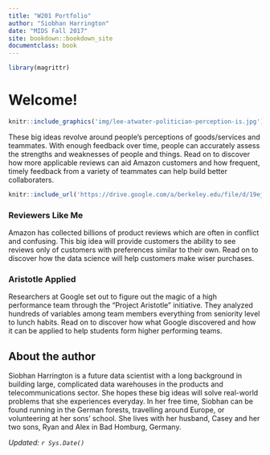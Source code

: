 ```yaml
---
title: "W201 Portfolio"
author: "Siobhan Harrington"
date: "MIDS Fall 2017"
site: bookdown::bookdown_site
documentclass: book
---
```


<!-- This won't be displayed but it will initialize your R session. Add any R libraries you need here. -->
```r
library(magrittr)
```


# Welcome!

<!-- You can include images saved within your repo... -->
```r
knitr::include_graphics('img/lee-atwater-politician-perception-is.jpg')
```

These big ideas revolve around people's perceptions of goods/services and teammates.  With enough feedback over time, people can accurately assess the strengths and weaknesses of people and things.  Read on to discover how more applicable reviews can aid Amazon customers and how frequent, timely feedback from a variety of teammates can help build better collaboraters.


<!-- Below this line is just examples of how you can embed video from Google Drive. First you have to enable sharing, then just get the object ID which is that long string between d/ and /preview and will also be appended to any sharing link you generate for your video. -->
<p>
```r
knitr::include_url('https://drive.google.com/a/berkeley.edu/file/d/19ejlZo8lSa1jt_PN3Iauj_r7SYN05W4E/view?usp=sharing')
```

### Reviewers Like Me

Amazon has collected billions of product reviews which are often in conflict and confusing.  This big idea will provide customers the ability to see reviews only of customers with preferences similar to their own.  Read on to discover how the data science will help customers make wiser purchases.

### Aristotle Applied

Researchers at Google set out to figure out the magic of a high performance team through the "Project Aristotle" initiative. They analyzed hundreds of variables among team members everything from seniority level to lunch habits.  Read on to discover how what Google discovered and how it can be applied to help students form higher performing teams.


## About the author

Siobhan Harrington is a future data scientist with a long background in building large, complicated data warehouses in the products and telecommunications sector.  She hopes these big ideas will solve real-world problems that she experiences everyday.  In her free time, Siobhan can be found running in the German forests, travelling around Europe, or volunteering at her sons' school.  She lives with her husband, Casey and her two sons, Ryan and Alex in Bad Homburg, Germany.

*Updated: `r Sys.Date()`*
